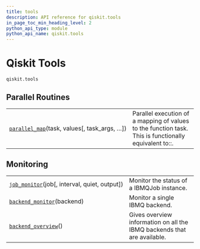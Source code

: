 ```yaml
---
title: tools
description: API reference for qiskit.tools
in_page_toc_min_heading_level: 2
python_api_type: module
python_api_name: qiskit.tools
---
```


<span id="module-qiskit.tools" />

# Qiskit Tools

<span id="module-qiskit.tools" />

`qiskit.tools`

## Parallel Routines

|                                                                                                         |                                                                                                       |
| ------------------------------------------------------------------------------------------------------- | ----------------------------------------------------------------------------------------------------- |
| [`parallel_map`](qiskit.tools.parallel_map "qiskit.tools.parallel_map")(task, values\[, task\_args, …]) | Parallel execution of a mapping of values to the function task. This is functionally equivalent to::. |

## Monitoring

|                                                                                                       |                                                                         |
| ----------------------------------------------------------------------------------------------------- | ----------------------------------------------------------------------- |
| [`job_monitor`](qiskit.tools.job_monitor "qiskit.tools.job_monitor")(job\[, interval, quiet, output]) | Monitor the status of a IBMQJob instance.                               |
| [`backend_monitor`](qiskit.tools.backend_monitor "qiskit.tools.backend_monitor")(backend)             | Monitor a single IBMQ backend.                                          |
| [`backend_overview`](qiskit.tools.backend_overview "qiskit.tools.backend_overview")()                 | Gives overview information on all the IBMQ backends that are available. |

